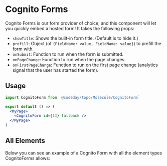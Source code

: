 
<Meta title="Molecule/CognitoForm" component={CognitoForm} />

# Cognito Forms

Cognito Forms is our form provider of choice, and this component will let you quickly embed a hosted form! It takes the
following props:

- `showTitle`: Shows the built-in form title. (Default is to hide it.)
- `prefill`: Object (of `{FieldName: value, FieldName: value}`) to prefill the form with.
- `onSubmit`: Function to run when the form is submitted.
- `onPageChange`: Function to run when the page changes.
- `onFirstPageChange`: Function to run on the first page change (analytics signal that the user has started the form).

## Usage

```jsx
import CognitoForm from `@codeday/topo/Molecule/CognitoForm`

export default () => (
  <MyPage>
    <CognitoForm id={13} fallback />
  </MyPage>
)
```

## All Elements

Below you can see an example of a Cognito Form with all the element types CognitoForms allows:

<Preview>
  <Story name="All Elements">
    <CognitoForm formId={61} showTitle={false} fallback />
  </Story>
</Preview>
